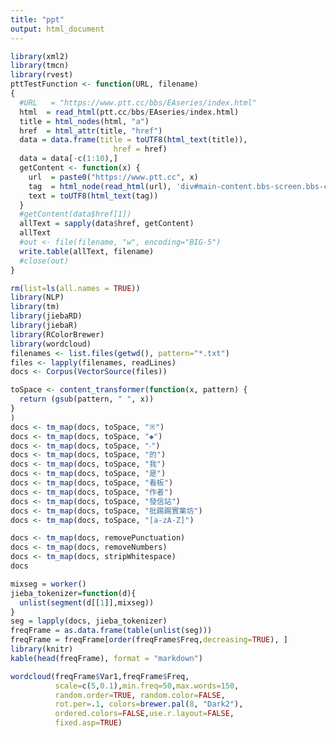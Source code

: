 ```yaml
---
title: "ppt"
output: html_document
---
```

```r
library(xml2)
library(tmcn)
library(rvest)
pttTestFunction <- function(URL, filename)
{
  #URL   = "https://www.ptt.cc/bbs/EAseries/index.html"
  html  = read_html(ptt.cc/bbs/EAseries/index.html)
  title = html_nodes(html, "a")
  href  = html_attr(title, "href")
  data = data.frame(title = toUTF8(html_text(title)),
                       href = href)
  data = data[-c(1:10),]
  getContent <- function(x) {
    url  = paste0("https://www.ptt.cc", x)
    tag  = html_node(read_html(url), 'div#main-content.bbs-screen.bbs-content')
    text = toUTF8(html_text(tag))
  }
  #getContent(data$href[1])
  allText = sapply(data$href, getContent)
  allText
  #out <- file(filename, "w", encoding="BIG-5") 
  write.table(allText, filename) 
  #close(out) 
}

rm(list=ls(all.names = TRUE))
library(NLP)
library(tm)
library(jiebaRD)
library(jiebaR)
library(RColorBrewer)
library(wordcloud)
filenames <- list.files(getwd(), pattern="*.txt")
files <- lapply(filenames, readLines)
docs <- Corpus(VectorSource(files))

toSpace <- content_transformer(function(x, pattern) {
  return (gsub(pattern, " ", x))
}
)
docs <- tm_map(docs, toSpace, "※")
docs <- tm_map(docs, toSpace, "◆")
docs <- tm_map(docs, toSpace, "‧")
docs <- tm_map(docs, toSpace, "的")
docs <- tm_map(docs, toSpace, "我")
docs <- tm_map(docs, toSpace, "是")
docs <- tm_map(docs, toSpace, "看板")
docs <- tm_map(docs, toSpace, "作者")
docs <- tm_map(docs, toSpace, "發信站")
docs <- tm_map(docs, toSpace, "批踢踢實業坊")
docs <- tm_map(docs, toSpace, "[a-zA-Z]")

docs <- tm_map(docs, removePunctuation)
docs <- tm_map(docs, removeNumbers)
docs <- tm_map(docs, stripWhitespace)
docs

mixseg = worker()
jieba_tokenizer=function(d){
  unlist(segment(d[[1]],mixseg))
}
seg = lapply(docs, jieba_tokenizer)
freqFrame = as.data.frame(table(unlist(seg)))
freqFrame = freqFrame[order(freqFrame$Freq,decreasing=TRUE), ]
library(knitr)
kable(head(freqFrame), format = "markdown")

wordcloud(freqFrame$Var1,freqFrame$Freq,
          scale=c(5,0.1),min.freq=50,max.words=150,
          random.order=TRUE, random.color=FALSE, 
          rot.per=.1, colors=brewer.pal(8, "Dark2"),
          ordered.colors=FALSE,use.r.layout=FALSE,
          fixed.asp=TRUE)
```


